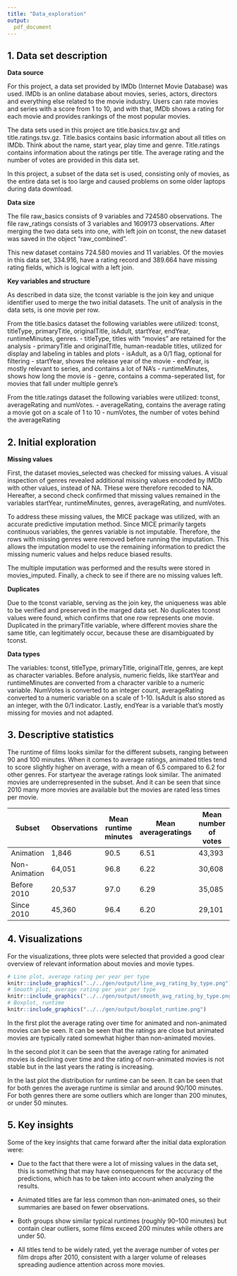 ```yaml
---
title: "Data_exploration"
output:
  pdf_document
---
```


## 1. Data set description

**Data source**

For this project, a data set provided by IMDb (Internet Movie Database) was used. IMDb is an online database about movies, series, actors, directors and everything else related to the movie industry. Users can rate movies and series with a score from 1 to 10, and with that, IMDb shows a rating for each movie and provides rankings of the most popular movies.

The data sets used in this project are title.basics.tsv.gz and title.ratings.tsv.gz. Title.basics contains basic information about all titles on IMDb. Think about the name, start year, play time and genre. Title.ratings contains information about the ratings per title. The average rating and the number of votes are provided in this data set.

In this project, a subset of the data set is used, consisting only of movies, as the entire data set is too large and caused problems on some older laptops during data download.

**Data size**

The file raw_basics consists of 9 variables and 724580 observations. The file raw_ratings consists of 3 variables and 1609173 observations. After merging the two data sets into one, with left join on tconst, the new dataset was saved in the object "raw_combined".

This new dataset contains 724.580 movies and 11 variables. Of the movies in this data set, 334.916, have a rating record and 389.664 have missing rating fields, which is logical with a left join.

**Key variables and structure**

As described in data size, the tconst variable is the join key and unique identifier used to merge the two initial datasets. The unit of analysis in the data sets, is one movie per row.

From the title.basics dataset the following variables were utilized: tconst, titleType, primaryTitle, originalTitle, isAdult, startYear, endYear, runtimeMinutes, genres. - titleType, titles with "movies" are retained for the analysis - primaryTitle and originalTitle, human-readable titles, utilized for display and labeling in tables and plots - isAdult, as a 0/1 flag, optional for filtering - startYear, shows the release year of the movie - endYear, is mostly relevant to series, and contains a lot of NA's - runtimeMinutes, shows how long the movie is - genre, contains a comma-seperated list, for movies that fall under multiple genre's

From the title.ratings dataset the following variables were utilized: tconst, averageRating and numVotes. - averageRating, contains the average rating a movie got on a scale of 1 to 10 - numVotes, the number of votes behind the averageRating

## 2. Initial exploration

**Missing values**

First, the dataset movies_selected was checked for missing values. A visual inspection of genres revealed additional missing values encoded by IMDb with other values, instead of NA.  THese were therefore recoded to NA. Hereafter, a second check confirmed that missing values remained in the variables startYear, runtimeMinutes, genres, averageRating, and numVotes.

To address these missing values, the MICE package was utilized, with an accurate predictive imputation method. Since MICE primarily targets continuous variables, the genres variable is not imputable. Therefore, the rows with missing genres were removed before running the imputation. This allows the imputation model to use the remaining information to predict the missing numeric values and helps reduce biased results.

The multiple imputation was performed and the results were stored in movies_imputed. Finally, a check to see if there are no missing values left.

**Duplicates**

Due to the tconst variable, serving as the join key, the uniqueness was able to be verified and preserved in the marged data set. No duplicates tconst values were found, which confirms that one row represents one movie. Duplicated in the primaryTitle variable, where different movies share the same title, can legitimately occur, because these are disambiguated by tconst.

**Data types**

The variables: tconst, titleType, primaryTitle, originalTitle, genres, are kept as character variables. Before analysis, numeric fields, like startYear and runtimeMinutes are converted from a character varible to a numeric variable. NumVotes is converted to an integer count, averageRating converted to a numeric variable on a scale of 1-10. IsAdult is also stored as an integer, with the 0/1 indicator. Lastly, endYear is a variable that's mostly missing for movies and not adapted.

## 3. Descriptive statistics

The runtime of films looks similar for the different subsets, ranging between 90 and 100 minutes. When it comes to average ratings, animated titles tend to score slightly higher on average, with a mean of 6.5 compared to 6.2 for other genres. For startyear the average ratings look similar. The animated movies are underrepresented in the subset. And it can be seen that since 2010 many more movies are available but the movies are rated less times per movie.

| Subset | Observations | Mean runtime minutes | Mean averageratings | Mean number of votes | SD averageratings |
|------------|------------|------------|------------|------------|------------|
| Animation | 1,846 | 90.5 | 6.51 | 43,393 | 1.08 |
| Non-Animation | 64,051 | 96.8 | 6.22 | 30,608 | 1.17 |
| Before 2010 | 20,537 | 97.0 | 6.29 | 35,085 | 1.14 |
| Since 2010 | 45,360 | 96.4 | 6.20 | 29,101 | 1.18 |

## 4. Visualizations

For the visualizations, three plots were selected that provided a good clear overview of relevant information about movies and movie types.

```r
# Line plot, average rating per year per type
knitr::include_graphics("../../gen/output/line_avg_rating_by_type.png")
# Smooth plot, average rating per year per type
knitr::include_graphics("../../gen/output/smooth_avg_rating_by_type.png")
# Boxplot, runtime
knitr::include_graphics("../../gen/output/boxplot_runtime.png")
```

In the first plot the average rating over time for animated and non-animated movies can be seen. It can be seen that the ratings are close but animated movies are typically rated somewhat higher than non-animated movies.

In the second plot it can be seen that the average rating for animated movies is declining over time and the rating of non-animated movies is not stable but in the last years the rating is increasing. 

In the last plot the distribution for runtime can be seen. It can be seen that for both genres the average runtime is similar and around 90/100 minutes. For both genres there are some outliers which are longer than 200 minutes, or under 50 minutes.

## 5. Key insights

Some of the key insights that came forward after the initial data exploration were:

-	Due to the fact that there were a lot of missing values in the data set, this is something that may have consequences for the accuracy of the predictions, which has to be taken into account when analyzing the results. 

-	Animated titles are far less common than non-animated ones, so their summaries are based on fewer observations. 

-	Both groups show similar typical runtimes (roughly 90–100 minutes) but contain clear outliers, some films exceed 200 minutes while others are under 50. 

-	All titles tend to be widely rated, yet the average number of votes per film drops after 2010, consistent with a larger volume of releases spreading audience attention across more movies.

